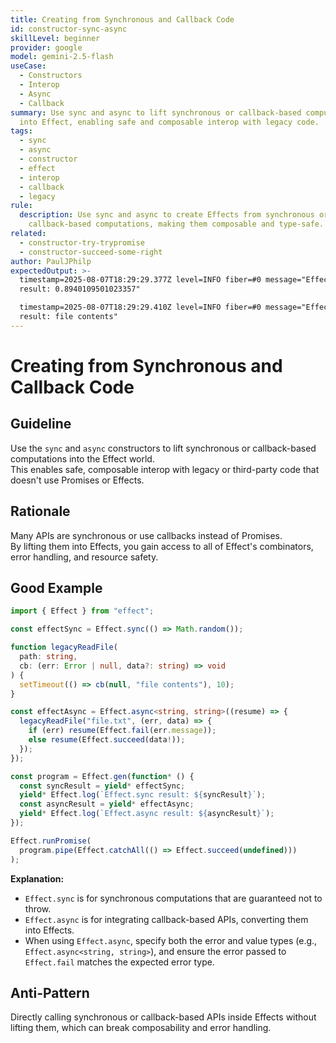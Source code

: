 ```yaml
---
title: Creating from Synchronous and Callback Code
id: constructor-sync-async
skillLevel: beginner
provider: google
model: gemini-2.5-flash
useCase:
  - Constructors
  - Interop
  - Async
  - Callback
summary: Use sync and async to lift synchronous or callback-based computations
  into Effect, enabling safe and composable interop with legacy code.
tags:
  - sync
  - async
  - constructor
  - effect
  - interop
  - callback
  - legacy
rule:
  description: Use sync and async to create Effects from synchronous or
    callback-based computations, making them composable and type-safe.
related:
  - constructor-try-trypromise
  - constructor-succeed-some-right
author: PaulJPhilp
expectedOutput: >-
  timestamp=2025-08-07T18:29:29.377Z level=INFO fiber=#0 message="Effect.sync
  result: 0.8940109501023357"

  timestamp=2025-08-07T18:29:29.410Z level=INFO fiber=#0 message="Effect.async
  result: file contents"
---
```


# Creating from Synchronous and Callback Code

## Guideline

Use the `sync` and `async` constructors to lift synchronous or callback-based computations into the Effect world.  
This enables safe, composable interop with legacy or third-party code that doesn't use Promises or Effects.

## Rationale

Many APIs are synchronous or use callbacks instead of Promises.  
By lifting them into Effects, you gain access to all of Effect's combinators, error handling, and resource safety.

## Good Example

```typescript
import { Effect } from "effect";

const effectSync = Effect.sync(() => Math.random());

function legacyReadFile(
  path: string,
  cb: (err: Error | null, data?: string) => void
) {
  setTimeout(() => cb(null, "file contents"), 10);
}

const effectAsync = Effect.async<string, string>((resume) => {
  legacyReadFile("file.txt", (err, data) => {
    if (err) resume(Effect.fail(err.message));
    else resume(Effect.succeed(data!));
  });
});

const program = Effect.gen(function* () {
  const syncResult = yield* effectSync;
  yield* Effect.log(`Effect.sync result: ${syncResult}`);
  const asyncResult = yield* effectAsync;
  yield* Effect.log(`Effect.async result: ${asyncResult}`);
});

Effect.runPromise(
  program.pipe(Effect.catchAll(() => Effect.succeed(undefined)))
);

```

**Explanation:**  
- `Effect.sync` is for synchronous computations that are guaranteed not to throw.
- `Effect.async` is for integrating callback-based APIs, converting them into Effects.
- When using `Effect.async`, specify both the error and value types (e.g., `Effect.async<string, string>`), and ensure the error passed to `Effect.fail` matches the expected error type.

## Anti-Pattern

Directly calling synchronous or callback-based APIs inside Effects without lifting them, which can break composability and error handling.